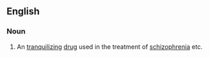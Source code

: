 ==English==

===Noun===
{{wikipedia}}
{{en-noun|-}}

# An [[tranquilizing]] [[drug]] used in the treatment of [[schizophrenia]] etc.